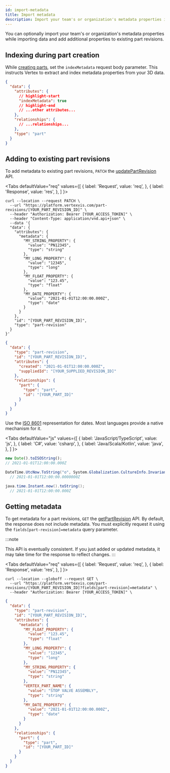 ```yaml
---
id: import-metadata
title: Import metadata
description: Import your team's or organization's metadata properties into Vertex's Parts Library using Vertex's platform APIs.
---
```



You can optionally import your team's or organization's metadata properties while importing data and add additional properties to existing part revisions.

## Indexing during part creation

While [creating parts](./import-data.mdx#creating-parts), set the `indexMetadata` request body parameter. This instructs Vertex to extract and index metadata properties from your 3D data.

```json
{
  "data": {
    "attributes": {
      // highlight-start
      "indexMetadata": true
      // highlight-end
      // ...other attributes...
    },
    "relationships": {
      // ...relationships...
    },
    "type": "part"
  }
}
```

## Adding to existing part revisions

To add metadata to existing part revisions, `PATCH` the [updatePartRevision](https://docs.vertex3d.com/#4dc8ffa1-c138-476f-ba9b-d3f1ca382223) API.

<Tabs
  defaultValue="req"
  values={[
    { label: 'Request', value: 'req', },
    { label: 'Response', value: 'res', },
  ]
}>
<TabItem value="req">

```shell
curl --location --request PATCH \
  --url "https://platform.vertexvis.com/part-revisions/[YOUR_PART_REVISION_ID]" \
  --header "Authorization: Bearer [YOUR_ACCESS_TOKEN]" \
  --header "Content-Type: application/vnd.api+json" \
  --data '{
  "data": {
    "attributes": {
      "metadata": {
        "MY_STRING_PROPERTY": {
          "value": "PN12345",
          "type": "string"
        },
        "MY_LONG_PROPERTY": {
          "value": "12345",
          "type": "long"
        },
        "MY_FLOAT_PROPERTY": {
          "value": "123.45",
          "type": "float"
        },
        "MY_DATE_PROPERTY": {
          "value": "2021-01-01T12:00:00.000Z",
          "type": "date"
        }
      }
    },
    "id": "[YOUR_PART_REVISION_ID]",
    "type": "part-revision"
  }
}'
```

</TabItem>
<TabItem value="res">

```json
{
  "data": {
    "type": "part-revision",
    "id": "[YOUR_PART_REVISION_ID]",
    "attributes": {
      "created": "2021-01-01T12:00:00.000Z",
      "suppliedId": "[YOUR_SUPPLIED_REVISION_ID]"
    },
    "relationships": {
      "part": {
        "type": "part",
        "id": "[YOUR_PART_ID]"
      }
    }
  }
}
```

</TabItem>
</Tabs>

Use the [ISO 8601](https://en.wikipedia.org/wiki/ISO_8601) representation for dates. Most languages provide a native mechanism for it.

<Tabs
  defaultValue="js"
  values={[
    { label: 'JavaScript/TypeScript', value: 'js', },
    { label: 'C#', value: 'csharp', },
    { label: 'Java/Scala/Kotlin', value: 'java', },
  ]
}>
<TabItem value="js">

```javascript
new Date().toISOString();
// 2021-01-01T12:00:00.000Z
```

</TabItem>
<TabItem value="csharp">

```csharp
DateTime.UtcNow.ToString("o", System.Globalization.CultureInfo.InvariantCulture)
  // 2021-01-01T12:00:00.0000000Z
```

</TabItem>
<TabItem value="java">

```java
java.time.Instant.now().toString();
  // 2021-01-01T12:00:00.000Z
```

</TabItem>
</Tabs>

## Getting metadata

To get metadata for a part revisions, `GET` the [getPartRevision](https://docs.vertex3d.com/#3260f3e6-8264-4c44-b41d-595a4c37f14a) API. By default, the response does not include metadata. You must explicitly request it using the `fields[part-revision]=metadata` query parameter.

:::note

This API is eventually consistent. If you just added or updated metadata, it may take time for the response to reflect changes.
:::

<Tabs
  defaultValue="req"
  values={[
    { label: 'Request', value: 'req', },
    { label: 'Response', value: 'res', },
  ]
}>
<TabItem value="req">

```shell
curl --location --globoff --request GET \
  --url "https://platform.vertexvis.com/part-revisions/[YOUR_PART_REVISION_ID]?fields[part-revision]=metadata" \
  --header "Authorization: Bearer [YOUR_ACCESS_TOKEN]" \
```

</TabItem>
<TabItem value="res">

```json
{
  "data": {
    "type": "part-revision",
    "id": "[YOUR_PART_REVISION_ID]",
    "attributes": {
      "metadata": {
        "MY_FLOAT_PROPERTY": {
          "value": "123.45",
          "type": "float"
        },
        "MY_LONG_PROPERTY": {
          "value": "12345",
          "type": "long"
        },
        "MY_STRING_PROPERTY": {
          "value": "PN12345",
          "type": "string"
        },
        "VERTEX_PART_NAME": {
          "value": "STOP VALVE ASSEMBLY",
          "type": "string"
        },
        "MY_DATE_PROPERTY": {
          "value": "2021-01-01T12:00:00.000Z",
          "type": "date"
        }
      }
    },
    "relationships": {
      "part": {
        "type": "part",
        "id": "[YOUR_PART_ID]"
      }
    }
  }
}
```

</TabItem>
</Tabs>
